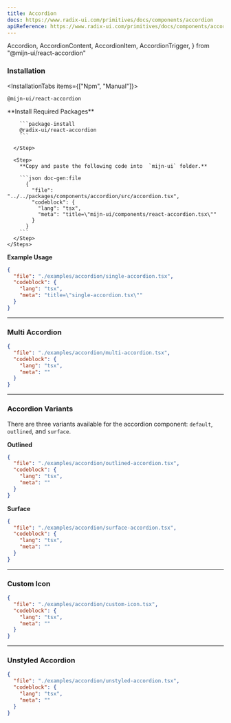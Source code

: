 ```yaml
---
title: Accordion
docs: https://www.radix-ui.com/primitives/docs/components/accordion
apiReference: https://www.radix-ui.com/primitives/docs/components/accordion#api-reference
---
```


  Accordion,
  AccordionContent,
  AccordionItem,
  AccordionTrigger,
} from "@mijn-ui/react-accordion"

<ComponentPreview className="min-h-0 py-32">
  <SingleAccordionExample />
</ComponentPreview>

### Installation

<InstallationTabs items={["Npm", "Manual"]}>
  <InstallationTabsContent value="Npm">
  ```package-install
  @mijn-ui/react-accordion
  ```
  </InstallationTabsContent>

  <InstallationTabsContent value="Manual">
    <Steps>
      <Step>
        **Install Required Packages**

        ```package-install
        @radix-ui/react-accordion
        ```

      </Step>

      <Step>
        **Copy and paste the following code into  `mijn-ui` folder.**

        ```json doc-gen:file
          {
            "file": "../../packages/components/accordion/src/accordion.tsx",
            "codeblock": {
              "lang": "tsx",
              "meta": "title=\"mijn-ui/components/react-accordion.tsx\""
            }
          }
        ```
      </Step>
    </Steps>

  </InstallationTabsContent>
</InstallationTabs>

**Example Usage**

```json doc-gen:file
{
  "file": "./examples/accordion/single-accordion.tsx",
  "codeblock": {
    "lang": "tsx",
    "meta": "title=\"single-accordion.tsx\""
  }
}
```

---

### Multi Accordion

<ComponentPreview className="min-h-0 py-32">
  <MultiAccordionExample />
</ComponentPreview>

```json doc-gen:file
{
  "file": "./examples/accordion/multi-accordion.tsx",
  "codeblock": {
    "lang": "tsx",
    "meta": ""
  }
}
```

---

### Accordion Variants

There are three variants available for the accordion component: `default`, `outlined`, and `surface`.

**Outlined**

<ComponentPreview>
  <OutlinedAccordionExample />
</ComponentPreview>

```json doc-gen:file
{
  "file": "./examples/accordion/outlined-accordion.tsx",
  "codeblock": {
    "lang": "tsx",
    "meta": ""
  }
}
```

**Surface**

<ComponentPreview>
  <SurfaceAccordionExample />
</ComponentPreview>

```json doc-gen:file
{
  "file": "./examples/accordion/surface-accordion.tsx",
  "codeblock": {
    "lang": "tsx",
    "meta": ""
  }
}
```

---

### Custom Icon

<ComponentPreview className="min-h-0 py-32">
  <AccordionCustomIconExample />
</ComponentPreview>

```json doc-gen:file
{
  "file": "./examples/accordion/custom-icon.tsx",
  "codeblock": {
    "lang": "tsx",
    "meta": ""
  }
}
```

---

### Unstyled Accordion

<ComponentPreview className="min-h-0 py-32">
  <UnstyledAccordionExample />
</ComponentPreview>

```json doc-gen:file
{
  "file": "./examples/accordion/unstyled-accordion.tsx",
  "codeblock": {
    "lang": "tsx",
    "meta": ""
  }
}
```
